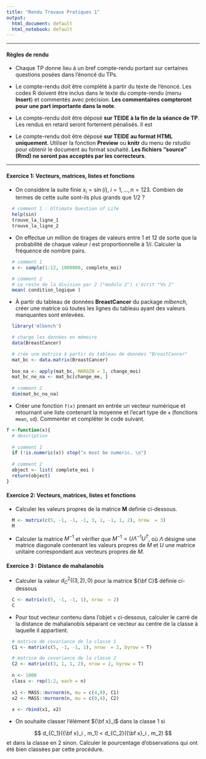 ```yaml
---
title: "Rendu Travaux Pratiques 1"
output:
  html_document: default
  html_notebook: default
---
```


** **

#### Règles de rendu

* Chaque TP donne lieu à un bref compte-rendu portant sur certaines questions posées dans l'énoncé du TPs.

* Le compte-rendu doit être complété à partir du texte de l'énoncé. Les codes R doivent être inclus dans le texte du compte-rendu (menu **Insert**) et commentés avec précision. **Les commentaires compteront pour une part importante dans la note**.

* Le compte-rendu doit être déposé **sur TEIDE à la fin de la séance de TP**. Les rendus en retard seront fortement pénalisés. Il est 

* Le compte-rendu doit être déposé **sur TEIDE au format HTML uniquement**. Utiliser la fonction **Preview** ou **knitr** du menu de rstudio pour obtenir le document au format souhaité. **Les fichiers "source" (Rmd) ne seront pas acceptés par les correcteurs**.



** **


#### Exercice 1: Vecteurs, matrices, listes et fonctions 

* On considère la suite finie $x_i = \sin(i)$, $i = 1,\dots,n = 123$. Combien de termes de cette suite sont-ils plus grands que 1/2 ? 

```r
  # comment 1 : Ultimate Question of Life
  help(sin)
  trouve_la_ligne_1
  trouve_la_ligne_2
```



* On effectue un million de tirages de valeurs entre 1 et 12 de sorte que la probabilité de chaque valeur $i$ est proportionnelle à $1/i$. Calculer la fréquence de nombre pairs.

```r
  # comment 1
  x <- sample(1:12, 1000000, complete_moi)

  # comment 2
  # Le reste de la division par 2 ("modulo 2") s'écrit "%% 2"
  mean( condition_logique )
```


* À partir du tableau de données **BreastCancer** du package *mlbench*, créer une matrice où toutes les lignes du tableau ayant des valeurs manquantes sont enlevées. 


```r
  library('mlbench')

  # charge les données en mémoire
  data(BreastCancer)

  # crée une matrice à partir du tableau de données "BreastCancer"
  mat_bc <- data.matrix(BreastCancer)
  
  boo_na <- apply(mat_bc, MARGIN = 1, change_moi)
  mat_bc_no_na <- mat_bc[change_me, ]
  
  # comment 2
  dim(mat_bc_no_na) 
```

* Créer une fonction `f(x)` prenant en entrée un vecteur numérique et retournant une liste contenant la moyenne et l'ecart type de `x` (fonctions `mean`, `sd`).  Commenter et compléter le code suivant.


```r
f <-function(x){
  # description  
  
  # comment 1
  if (!is.numeric(x)) stop("x must be numeric. \n")
  
  # comment 2
  object <- list( complete_moi )
  return(object)
}
```


#### Exercice 2: Vecteurs, matrices, listes et fonctions 

* Calculer les valeurs propres de la matrice **M** definie ci-dessous.

```r
  M <- matrix(c(5, -1, -1, -1, 3, 1, -1, 1, 2), nrow  = 3)
  M
```

* Calculer la matrice $M^{-1}$ et vérifier que $M^{-1} = U \Lambda^{-1} U^T$, où $\Lambda$ désigne une matrice diagonale contenant les valeurs propres de $M$ et $U$ une matrice unitaire correspondant aux vecteurs propres de $M$.


#### Exercice 3 : Distance de mahalanobis 


* Calculer la valeur $d_C^2((3,2),0)$ pour la matrice ${\bf C}$ définie ci-dessous

```r
  C <- matrix(c(5, -1, -1, 1), nrow  = 2)
  C
```


* Pour tout vecteur contenu dans l'objet `x` ci-dessous, calculer le carré de la distance de mahalanobis séparant ce vecteur au centre de la classe à laquelle il appartient. 

```r
  # matrice de covariance de la classe 1
  C1 <- matrix(c(5, -1, -1, 1), nrow  = 2, byrow = T)

  # matrice de covariance de la classe 2
  C2 <- matrix(c(3, 1, 1, 2), nrow = 2, byrow = T)
  
  n <- 1000
  class <- rep(1:2, each = n)
  
  x1 <- MASS::mvrnorm(n, mu = c(4,0), C1)
  x2 <- MASS::mvrnorm(n, mu = c(0,4), C2)
  
  x <- rbind(x1, x2)
```



* On souhaite classer l'élément ${\bf x}_i$ dans la classe 1 si 

$$
d_{C_1}({\bf x}_i , m_1) < d_{C_2}({\bf x}_i , m_2)
$$
et dans la classe en 2 sinon.  Calculer le pourcentage d'observations qui ont été bien classées par cette procédure.



